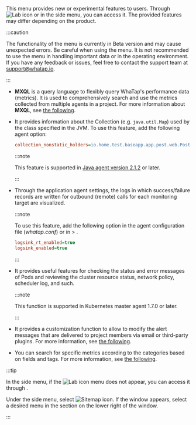 This menu provides new or experimental features to users. Through ![Lab icon](/img/ic-laboratory.svg) <Cmdname sid="side_lab" className="uitext" /> or <Cmdname sid="sitemap" className="uitext" /> in the side menu, you can access it. The provided features may differ depending on the product.

:::caution

The functionality of the <Cmdname sid="side_lab" className="uitext" /> menu is currently in Beta version and may cause unexpected errors. Be careful when using the <Cmdname sid="side_lab" className="uitext" /> menu. It is not recommended to use the menu in handling important data or in the operating environment. If you have any feedback or issues, feel free to contact the support team at [support@whatap.io](mailto:support@whatap.io).

:::

<Xclude product="npm">

- <Cmdname sid="side_tagFlex" className="uitext" />

  **MXQL** is a query language to flexibly query WhaTap's performance data (metrics). It is used to comprehensively search and use the metrics collected from multiple agents in a project. For more information about **MXQL**, see [the following](../mxql/mxql-overview).

</Xclude>

<InDoc product="java">

- <Cmdname sid="side_collectionMap" className="uitext" />

  It provides information about the Collection (e.g. `java.util.Map`) used by the class specified in the JVM. To use this feature, add the following agent option:

  ```ini title="whatap.conf"
  collection_nonstatic_holders=io.home.test.baseapp.app.post.web.PostResource
  ```

  :::note

  This feature is supported in [Java agent version 2.1.2](../release-notes/java/java-2_1_2#collectionmonitor) or later.

  :::

</InDoc>

<InDoc product="java">

- <Cmdname sid="side_remoteAccessStatus" className="uitext" />

  Through the application agent settings, the logs in which success/failure records are written for outbound (remote) calls for each monitoring target are visualized.

  :::note

  To use this feature, add the following option in the agent configuration file (*whatap.conf*) or in <Cmdname sid="side_management" className="uitext" /> &gt; <Cmdname sid="side_agentSetting" className="uitext" />.

  ```ini title="whatap.conf"
  logsink_rt_enabled=true
  logsink_enabled=true
  ```

  :::

</InDoc>

<InDoc product="kubernetes">

- <Cmdname sid="side_pendingPod" className="uitext" />

  It provides useful features for checking the status and error messages of Pods and reviewing the cluster resource status, network policy, scheduler log, and such.

  :::note

  This function is supported in Kubernetes master agent 1.7.0 or later.

  :::

</InDoc>

<InDoc product="java,php,python,golang,dotnet,nodejs,server,kubernetes">

- <Cmdname sid="side_alertTemplate" className="uitext" />

  It provides a customization function to allow to modify the alert messages that are delivered to project members via email or third-party plugins. For more information, see [the following](set-notification-message).

</InDoc>

<InDoc product="browser,npm">

- <Cmdname sid="side_metricsSearch" className="uitext" />

  You can search for specific metrics according to the categories based on fields and tags. For more information, see [the following](metrics-search).

</InDoc>

:::tip

In the side menu, if the ![Lab icon](/img/ic-laboratory.svg) <Cmdname sid="side_lab" className="uitext" /> menu does not appear, you can access it through <Cmdname sid="sitemap" className="uitext" />.

Under the side menu, select ![Sitemap icon](/img/ic-sitemap.svg). If the <Cmdname sid="sitemap" className="uitext" /> window appears, select a desired menu in the <Cmdname sid="side_lab" className="uitext" /> section on the lower right of the window.

:::